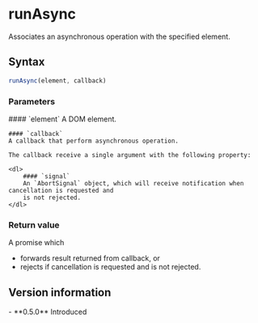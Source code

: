 <Module name="zeta-dom" />

# runAsync

Associates an asynchronous operation with the specified element.

## Syntax

```javascript
runAsync(element, callback)
```

<ImportHint
    name="runAsync"
    module="zeta-dom/domLock"
    global="zeta.dom.runAsync"
/>

### Parameters

<dl>
    #### `element`
    A DOM element.

    #### `callback`
    A callback that perform asynchronous operation.

    The callback receive a single argument with the following property:

    <dl>
        #### `signal`
        An `AbortSignal` object, which will receive notification when cancellation is requested and
        is not rejected.
    </dl>

</dl>

### Return value

A promise which
- forwards result returned from callback, or
- rejects if cancellation is requested and is not rejected.

## Version information

<VersionTimeline module="zeta-dom">
- **0.5.0** Introduced
</VersionTimeline>
